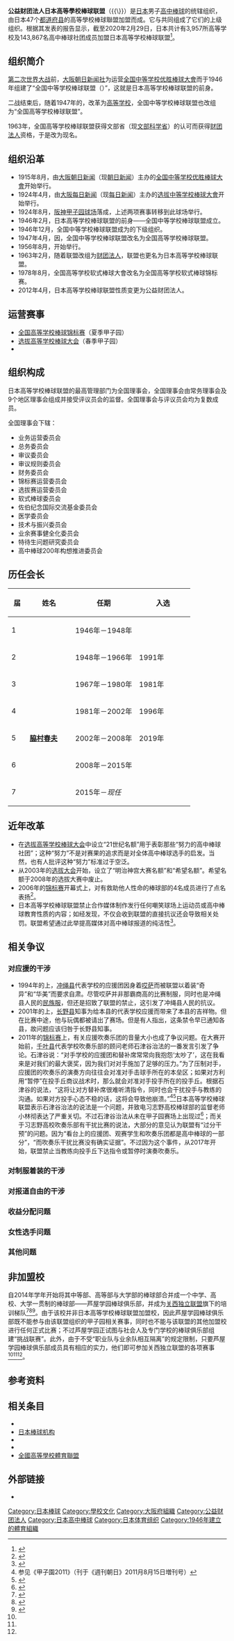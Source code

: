 {{NoteTA
|G1 = Toponym
|G2 = Organization
}}
{{coord|34.6890083|135.4910048|type:landmark_region:JP|display=title}}
{{Infobox organization
|name                = 日本高等學校棒球联盟
|original_name       = {{lang|ja|日本高等学校野球連盟}}
|image               = Japan High School Baseball Federation flag.jpg
|size                = 150px
|abbreviation        = 高棒联（{{lang|ja|高野連}}）
|formation           = {{Start date and age|1946|02}}
|type                = [[非政府组织|非政府组织]]
|status              = [[財團法人|公益财团法人]]
|headquarters        = {{JPN}}[[大阪府|大阪府]][[大阪市|大阪市]][[西区_(大坂市)|西区]]<br />江户堀一丁目22番25号
|leader_title        = 会长
|leader_name         = {{Link-ja|八田英二|八田英二}}
|parent_organization = {{Link-ja|日本学生棒球协会|日本学生野球協会}}
|website             = {{URL|http://www.jhbf.or.jp/}}
}}

'''公益财团法人日本高等學校棒球联盟'''（{{Lang-ja|公益財団法人日本高等学校野球連盟}}{{\}}{{Lang-en|Japan High School Baseball Federation}}）是[[日本|日本]]男子[[日本高中棒球|高中棒球]]的统辖组织，由日本47个[[都道府县|都道府县]]的高等學校棒球聯盟加盟而成。它与{{Link-ja|全日本大学棒球联盟|全日本大学野球連盟}}共同组成了它们的上级组织{{Link-ja|日本学生棒球协会|日本学生野球協会}}。根据其发表的报告显示，截至2020年2月29日，日本共计有3,957所高等学校及143,867名高中棒球社团成员加盟日本高等学校棒球联盟<ref>{{cite web |title=2019年度事業報告書 |url=http://www.jhbf.or.jp/summary/ir/pdf/2019_project_report.pdf |publisher=日本高等学校棒球联盟 |accessdate=2021-04-08 |archive-date=2021-08-28 |archive-url=https://web.archive.org/web/20210828140030/http://jhbf.or.jp/summary/ir/pdf/2019_project_report.pdf |dead-url=no }}</ref>。

== 组织简介 ==
[[第二次世界大战|第二次世界大战]]前，[[大阪朝日新聞|大阪朝日新闻社]]为运营[[全國高等學校棒球錦標賽|全国中等学校优胜棒球大會]]而于1946年组建了“全国中等学校棒球联盟（{{lang|ja|全国中等学校野球連盟}}）”，这就是日本高等学校棒球联盟的前身。

二战结束后，随着1947年的{{Link-ja|日本学制改革|学制改革}}，{{Link-ja|旧制中等教育学校|旧制中等教育学校}}改革为[[高等學校_(日本)|高等学校]]，全国中等学校棒球联盟也改组为“全国高等学校棒球联盟”。

1963年，全国高等学校棒球联盟获得文部省（现[[文部科学省|文部科学省]]）的认可而获得[[财团法人|财团法人]]资格，于是改为现名。

== 组织沿革 ==
* 1915年8月，由[[大阪朝日新闻|大阪朝日新闻]]（现[[朝日新闻|朝日新闻]]）主办的[[全國高等學校棒球錦標賽|全国中等学校优胜棒球大會]]开始举行。
* 1924年4月，由[[大阪每日新闻|大阪每日新闻]]（现[[每日新闻|每日新闻]]）主办的[[選拔高等學校棒球大會|选拔中等学校棒球大會]]开始举行。
* 1924年8月，[[阪神甲子园球场|阪神甲子园球场]]落成，上述两项赛事转移到此球场举行。
* 1946年2月，日本高等学校棒球联盟的前身——全国中等学校棒球联盟成立。
* 1946年12月，全国中等学校棒球联盟成为{{Link-ja|日本学生棒球协会|日本学生野球協会}}的下级组织。
* 1947年4月，因{{Link-ja|日本学制改革|学制改革}}，全国中等学校棒球联盟改名为全国高等学校棒球联盟。
* 1956年8月，{{Link-ja|全国高等学校软式棒球锦标赛|全国高等学校軟式野球選手権大会|全国高等学校软式棒球大會}}开始举行。
* 1963年2月，随着联盟改组为[[财团法人|财团法人]]，联盟也更名为日本高等学校棒球联盟。
* 1978年8月，全国高等学校软式棒球大會改名为全国高等学校软式棒球锦标赛。
* 2012年4月，日本高等学校棒球联盟性质变更为公益财团法人。

== 运营赛事 ==
* [[全国高等学校棒球锦标赛|全国高等学校棒球锦标赛]]（夏季甲子园）
* [[选拔高等学校棒球大会|选拔高等学校棒球大会]]（春季甲子园）
* {{Link-ja|全国高等学校软式棒球锦标赛|全国高等学校軟式野球選手権大会}}

== 组织构成 ==
日本高等学校棒球联盟的最高管理部门为全国理事会，全国理事会由常务理事会及9个地区理事会组成并接受评议员会的监督。全国理事会与评议员会均为复数成员。

全国理事会下辖：
* 业务运营委员会
* 总务委员会
* 审议委员会
* 审议规则委员会
* 财务委员会
* 锦标赛运营委员会
* 选拔赛运营委员会
* 软式棒球委员会
* 佐伯纪念国际交流基金委员会
* 医学委员会
* 技术与振兴委员会
* 业余赛事健全化委员会
* 特待生问题研究委员会
* 高中棒球200年构想推进委员会

== 历任会长 ==
{| class="wikitable" style="width:30%; text-align:center"
|-
! width=10% | 届
! width=25% | 姓名
! width=35% | 任期
! width=30% | 入选{{Link-ja|棒球名人堂 (日本)|野球殿堂 (日本)|棒球名人堂}}
|-
! 1
| '''{{Link-ja|上野精一|上野精一}}'''
| 1946年－1948年
| 
|-
! 2
| '''{{Link-ja|中泽良夫|中澤良夫}}'''
| 1948年－1966年
| 1991年
|-
! 3
| '''{{Link-ja|佐伯达夫|佐伯達夫}}'''
| 1967年－1980年
| 1981年
|-
! 4
| '''{{Link-ja|牧野直隆|牧野直隆}}'''
| 1981年－2002年
| 1996年
|-
! 5
| '''[[脇村春夫|脇村春夫]]'''
| 2002年－2008年
| 2019年
|-
! 6
| '''{{Link-ja|奥岛孝康|奥島孝康}}'''
| 2008年－2015年
| 
|-
! 7
| '''{{Link-ja|八田英二|八田英二}}'''
| 2015年－''现任''
| 
|}

== 近年改革 ==
* 在[[选拔高等学校棒球大会|选拔高等学校棒球大会]]中设立“21世纪名额”用于表彰那些“努力的高中棒球社团”；这种“努力”不是对赛果的追求而是对全体高中棒球选手的启发。当然，也有人批评这种“努力”标准过于空泛。
* 从2003年的[[选拔高等学校棒球大会|选拔大会]]开始，设立了“明治神宫大赛名额”和“希望名额”。希望名额于2008年的选拔大赛中废止。
* 2006年的[[全國高等學校棒球錦標賽|锦标赛]]开幕式上，对有救助他人性命的{{Link-ja|京都府立久美滨高等学校|京都府立久美浜高等学校}}棒球部的4名成员进行了点名表扬<ref>{{cite web |title=始球式は人命救助の野球部員４人　甲子園の開会式 |url=http://www2.asahi.com/koshien/88/chihou/kyoto/news/TKY200608020080.html |publisher=[[朝日新闻|朝日新闻]] |accessdate=2021-04-09 |archiveurl=https://web.archive.org/web/20070212183213/http://www2.asahi.com/koshien/88/chihou/kyoto/news/TKY200608020080.html |archivedate=2007-02-12 |location=[[东京|东京]] |language=ja |date=2006-08-02}}</ref>。
* 日本高等学校棒球联盟禁止合作媒体制作发行任何嘲笑球场上运动员或高中棒球教育性质的内容；如经发现，不仅会收到联盟的直接抗议还会导致相关处罚。联盟希望通过此举提高媒体对高中棒球报道的纯洁性<ref>{{cite web |title=岡村が高野連に“逆遺憾の意” |url=https://www.sponichi.co.jp/entertainment/special/2007sodo/KFullNormal20070113093.html |publisher=[[体育日本|体育日本]] |accessdate=2021-04-09 |archiveurl=https://web.archive.org/web/20080210021931/https://www.sponichi.co.jp/entertainment/special/2007sodo/KFullNormal20070113093.html |archivedate=2008-02-10 |location=[[东京|东京]] |language=ja |date=2007-01-13}}</ref>。

== 相关争议 ==
=== 对应援的干涉 ===
* 1994年的{{Link-ja|第76届全国高等学校棒球锦标赛|第76回全国高等学校野球選手権大会|锦标赛}}上，[[冲绳县|冲绳县]]代表学校{{Link-ja|冲绳县立那霸商业高等学校|沖縄県立那覇商業高等学校|那霸商高}}的应援团因身着[[哎萨|哎萨]]而被联盟以着装“奇异”和“华美”而要求自肃。尽管哎萨并非那霸商高的比赛制服，同时也是冲绳县人民的[[民族服|民族服]]，但还是招致了联盟的禁止，这引发了冲绳县人民的抗议。
* 2001年的{{Link-ja|第83届全国高等学校棒球锦标赛|第83回全国高等学校野球選手権大会|锦标赛}}上，[[长野县|长野县]]知事{{Link-ja|田中康夫|田中康夫}}为给本县的代表学校{{Link-ja|松本国际高等学校|松本国際高等学校|塚原青云高校}}应援而带来了本县的吉祥物。但在比赛中途，他与玩偶都被请出了赛场。但是有人指出，这条禁令早已通知各县，故问题应该归咎于长野县知事。
* 2011年的[[第93屆全國高等學校棒球錦標賽|锦标赛]]上，有关应援吹奏乐团的音量大小也成了争议问题。在大赛开始前，[[千叶县|千叶县]]代表学校{{Link-ja|习志野市立习志野高等学校|習志野市立習志野高等学校|习志野高校}}吹奏乐部的顾问老师石津谷治法的一番发言引发了争论。石津谷说：“对手学校的应援团和替补席常常向我抱怨‘太吵了’，这在我看来是对我们的最大褒奖，因为我们对对手施加了足够的压力。”为了压制对手，应援团的吹奏乐的演奏方向往往会对准对手击球手所在的本垒区；如果对方利用“暂停”在投手丘商议战术时，那么就会对准对手投手所在的投手丘。根据石津谷的说法，“这将让对方替补席很难听清指令，同时也会干扰投手与教练的沟通。如果对方投手心态不稳的话，这将会导致他崩溃。”<ref>参见《甲子園2011》（刊于《週刊朝日》2011月8月15日増刊号）</ref><ref>{{cite serial | title=「気の弱いピッチャーをビビらせる」 | url=http://www.tbs.co.jp/radio/nichiten/pod/20110807.html | series=安住紳一郎の日曜天国 | station=[[TBS电台|TBS电台]] | date=2011-08-07 | author={{Link-ja|安住绅一郎|安住紳一郎}} |deadurl=yes |archive-url=https://web.archive.org/web/20140707235929/http://www.tbs.co.jp/radio/nichiten/pod/20110807.html |archive-date=2014-07-07 }}</ref>日本高等学校棒球联盟表示石津谷治法的说法是一个问题，并致电习志野高校棒球部的监督老师小林彻表达了严重关切。不过石津谷治法从未在甲子园赛场上出现过<ref>{{cite web |title=甲子園　ブラスバンドの演奏がチームに勝利を呼び込むことも |url=http://www.iza.ne.jp/news/newsarticle/sports/npb/581232/ |publisher={{Link-ja|NEWS PostSeven|NEWSポストセブン}} |accessdate=2021-04-10 |archiveurl=https://web.archive.org/web/20120819114444/http://www.iza.ne.jp/news/newsarticle/sports/npb/581232/ |archivedate=2012-08-19 |language=ja |date=2012-08-03}}</ref>；而关于习志野高校吹奏乐部有干扰比赛的说法，大部分的意见认为联盟有“过分干预”的问题。因为“看台上的应援团、观赛学生和吹奏乐团都是高中棒球的一部分”，“而吹奏乐干扰比赛没有确实证据”。不过因为这个事件，从2017年开始，联盟禁止当教练向投手丘下达指令或暂停时演奏吹奏乐。

=== 对制服着装的干涉 ===

=== 对报道自由的干涉 ===

=== 收益分配问题 ===

=== 女性选手问题 ===

=== 其他问题 ===

== 非加盟校 ==
{{Link-ja|学校法人芦屋学园|学校法人芦屋学園}}自2014年学年开始将其中等部、高等部与大学部的棒球部合并成一个中学、高校、大学一贯制的棒球部——芦屋学园棒球俱乐部，并成为[[關西獨立聯盟_(2014年)|关西独立联盟]]{{Link-ja|神户三田勇士队|神戸三田ブレイバーズ|兵库蓝砂队}}旗下的培训梯队<ref name="Asahi">{{cite web |title=芦屋学園、中高大で野球チーム　独立Ｌ・兵庫傘下に |url=http://www.asahi.com/edu/articles/OSK201310030033.html |publisher=[[朝日新闻|朝日新闻]] |accessdate=2021-04-09 |archive-date=2016-06-10 |archive-url=https://web.archive.org/web/20160610143000/http://www.asahi.com/edu/articles/OSK201310030033.html |dead-url=no }}</ref><ref name="fc2">{{cite web |title=芦屋学園が独立リーグと連携＝高野連に加盟せず―野球 |url=http://www.jiji.com/jc/zc?k=201310/2013100200865 |website=[[fc2|fc2]] |publisher=[[时事通信社|时事通信社]] |accessdate=2021-04-09}}</ref><ref name="Daily">{{cite web |title=兵庫ＢＳ芦屋学園に育成チームを開設へ |url=https://www.daily.co.jp/hsbaseball/2013/10/03/0006389800.shtml |publisher=体育日报 |accessdate=2021-04-09 |archive-date=2016-08-04 |archive-url=https://web.archive.org/web/20160804175250/http://www.daily.co.jp/hsbaseball/2013/10/03/0006389800.shtml |dead-url=no }}</ref>。由于该校并非日本高等学校棒球联盟加盟校，因此芦屋学园棒球俱乐部既不能参与由该联盟组织的甲子园相关赛事，同时也不能与该联盟的其他加盟校进行任何正式比赛；不过芦屋学园正试图与社会人及专门学校的棒球俱乐部组建“挑战联赛”。此外，由于不受“职业队与业余队相互隔离”的规定限制，只要芦屋学园棒球俱乐部成员具有相应的实力，他们即可参加关西独立联盟的各项赛事<ref name="Asahi" /><ref name="fc2" /><ref name="Daily" />。

== 参考资料 ==
{{Reflist|2}}

== 相关条目 ==
* {{Link-ja|全日本棒球会议|全日本野球会議}}
* [[日本棒球机构|日本棒球机构]]
* {{Link-ja|日本学生棒球协会|日本学生野球協会}}
* {{Link-ja|全日本大学棒球联盟|全日本大学野球連盟}}
* [[全國高等學校體育聯盟|全國高等學校體育聯盟]]

== 外部链接 ==
* {{Official website|http://www.jhbf.or.jp/}}{{ja}}

{{日本高中棒球}}
{{Portal bar|日本|棒球|教育}}
{{Authority control}}
{{DEFAULTSORT:Nihon Kotogakko Yakyu Renmei}}

[[Category:日本棒球|Category:日本棒球]]
[[Category:學校文化|Category:學校文化]]
[[Category:大阪府組織|Category:大阪府組織]]
[[Category:公益财团法人|Category:公益财团法人]]
[[Category:日本高中棒球|Category:日本高中棒球]]
[[Category:日本体育组织|Category:日本体育组织]]
[[Category:1946年建立的體育組織|Category:1946年建立的體育組織]]